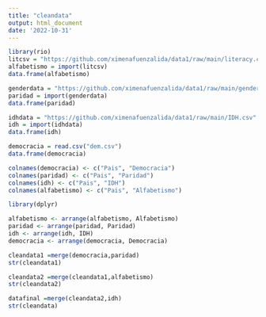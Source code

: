 ```yaml
---
title: "cleandata"
output: html_document
date: '2022-10-31'
---
```



```r
library(rio)
litcsv = "https://github.com/ximenafuenzalida/data1/raw/main/literacy.csv"
alfabetismo = import(litcsv)
data.frame(alfabetismo)
```

```r
genderdata = "https://github.com/ximenafuenzalida/data1/raw/main/gender%20gap.csv"
paridad = import(genderdata)
data.frame(paridad)

```

```r
idhdata = "https://github.com/ximenafuenzalida/data1/raw/main/IDH.csv"
idh = import(idhdata)
data.frame(idh)
```

```r
democracia = read.csv("dem.csv")
data.frame(democracia)
```

```r
colnames(democracia) <- c("Pais", "Democracia")
colnames(paridad) <- c("Pais", "Paridad")
colnames(idh) <- c("Pais", "IDH")
colnames(alfabetismo) <- c("Pais", "Alfabetismo")

```



```r
library(dplyr)
```

```r
alfabetismo <- arrange(alfabetismo, Alfabetismo)
paridad <- arrange(paridad, Paridad)
idh <- arrange(idh, IDH)
democracia <- arrange(democracia, Democracia)
```

```r
cleandata1 =merge(democracia,paridad)
str(cleandata1)
```

```r
cleandata2 =merge(cleandata1,alfabetismo)
str(cleandata2)
```

```r
datafinal =merge(cleandata2,idh)
str(cleandata)
```


